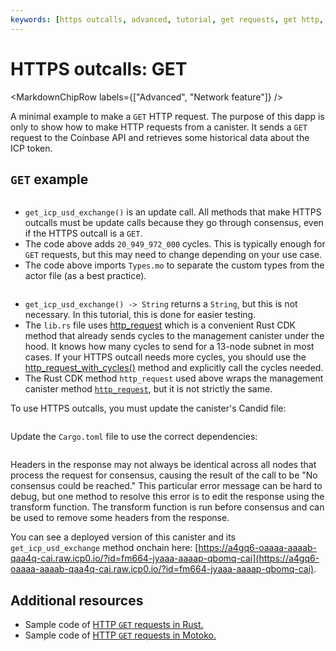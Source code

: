 ```yaml
---
keywords: [https outcalls, advanced, tutorial, get requests, get http, http get, get method, http requests, http, outcalls, making http get requests, making http outcalls]
---
```



# HTTPS outcalls: GET

<MarkdownChipRow labels={["Advanced", "Network feature"]} />

A minimal example to make a `GET` HTTP request. The purpose of this dapp is only to show how to make HTTP requests from a canister. It sends a `GET` request to the Coinbase API and retrieves some historical data about the ICP token.

## `GET` example

<AdornedTabs groupId="languages">
<TabItem value="motoko" label="Motoko" default>

```motoko no-repl file=../../../../specifications/samples/motoko/send_http_get/src/send_http_get_backend/main.mo
```

- `get_icp_usd_exchange()` is an update call. All methods that make HTTPS outcalls must be update calls because they go through consensus, even if the HTTPS outcall is a `GET`.
- The code above adds `20_949_972_000` cycles. This is typically enough for `GET` requests, but this may need to change depending on your use case.
- The code above imports `Types.mo` to separate the custom types from the actor file (as a best practice).

</TabItem>
<TabItem value="rust" label="Rust">

```rust file=../../../../specifications/samples/rust/send_http_get/src/send_http_get_backend/src/lib.rs
```

- `get_icp_usd_exchange() -> String` returns a `String`, but this is not necessary. In this tutorial, this is done for easier testing.
- The `lib.rs` file uses [http_request](https://docs.rs/ic-cdk/latest/ic_cdk/api/management_canister/http_request/fn.http_request.html) which is a convenient Rust CDK method that already sends cycles to the management canister under the hood. It knows how many cycles to send for a 13-node subnet in most cases. If your HTTPS outcall needs more cycles, you should use the [http_request_with_cycles()](https://docs.rs/ic-cdk/latest/ic_cdk/api/management_canister/http_request/fn.http_request_with_cycles.html) method and explicitly call the cycles needed.
- The Rust CDK method `http_request` used above wraps the management canister method [`http_request`](/docs/current/specifications/ic-interface-spec#ic-http_request), but it is not strictly the same.

To use HTTPS outcalls, you must update the canister's Candid file:

```candid file=../../../../specifications/samples/rust/send_http_get/src/send_http_get_backend/send_http_get_backend.did
```

Update the `Cargo.toml` file to use the correct dependencies:

```toml file=../../../../specifications/samples/rust/send_http_get/src/send_http_get_backend/Cargo.toml
```

</TabItem>
</AdornedTabs>


Headers in the response may not always be identical across all nodes that process the request for consensus, causing the result of the call to be "No consensus could be reached." This particular error message can be hard to debug, but one method to resolve this error is to edit the response using the transform function. The transform function is run before consensus and can be used to remove some headers from the response.

You can see a deployed version of this canister and its `get_icp_usd_exchange` method onchain here: [https://a4gq6-oaaaa-aaaab-qaa4q-cai.raw.icp0.io/?id=fm664-jyaaa-aaaap-qbomq-cai](https://a4gq6-oaaaa-aaaab-qaa4q-cai.raw.icp0.io/?id=fm664-jyaaa-aaaap-qbomq-cai).


## Additional resources

- Sample code of [HTTP `GET` requests in Rust.](https://github.com/dfinity/examples/tree/master/rust/send_http_get)
- Sample code of [HTTP `GET` requests in Motoko.](https://github.com/dfinity/examples/tree/master/motoko/send_http_get)
